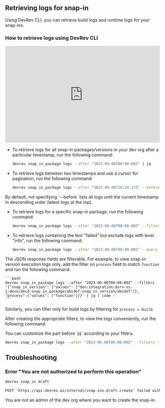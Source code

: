 ## Retrieving logs for snap-in

Using DevRev CLI, you can retrieve build logs and runtime logs for your snap-ins.

### How to retrieve logs using DevRev CLI

<iframe width="100%" height="315" src="https://www.youtube.com/embed/5W70bbHxEJU?si=o2LQwy1GNC1U0n97" frameBorder="0" allow="accelerometer; autoplay; clipboard-write; encrypted-media; gyroscope; picture-in-picture" allowfullscreen></iframe>

- To retrieve logs for all snap-in packages/versions in your dev org after a particular timestamp, run the following command:

    ```bash
    devrev snap_in_package logs --after "2023-06-06T00:00:00Z" | jq
    ```

- To retrieve logs between two timestamps and use a cursor for pagination, run the following command:

    ```bash
    devrev snap_in_package logs --after "2023-06-06T10:24:17Z" --before "2023-06-07T00:00:00Z" --cursor cursor_from_previous_page | jq | code -
    ```

<Callout intent="info">
By default, not specifying `--before` lists all logs until the current timestamp in descending order (latest logs at the top).
</Callout>

- To retrieve logs for a specific snap-in package, run the following command:

    ```bash
    devrev snap_in_package logs --after "2023-06-06T00:00:00Z" --filters '{"snap_in_package": {"values": ["don:integration:dvrv-us-1:devo/abcd:snap_in_package/abcdef"]}}' | jq | code -
    ```

- To retrieve logs containing the text "failed" but exclude logs with level "info", run the following command:

    ```bash
    devrev snap_in_package logs --after "2023-06-06T00:00:00Z" --query "failed" --filters '{"level": {"values": ["info"], "exclude": true}}' | jq | code -
    ```

The JSON response fields are filterable. For example, to view snap-in version execution logs only, add the filter on `process` field to match `function` and run the following command:

    ```bash
    devrev snap_in_package logs --after "2023-06-06T00:00:00Z" --filters '{"snap_in_version": {"values": ["don:integration:dvrv-us-1:devo/abcd:snap_in_package/abcdef:snap_in_version/abcdef"]}, "process":{"values": ["function"]}}' | jq | code -
    ```

Similarly, you can filter only for build logs by filtering for `process = build`.

After creating the appropriate filters, to view the logs conveniently, run the following command:

<Callout intent="info">
You can customize the part before `jq` according to your filters.
</Callout>

```bash
devrev snap_in_package logs --after "2023-06-06T00:00:00Z" --filters '{}' | jq -r '["total", .log_summary.total.value, "next_cursor", .next_cursor], (.logs[] | [.level,.timestamp,.msg]) | @tsv' | code -
```

## Troubleshooting

### Error "You are not authorized to perform this operation"

```bash
devrev snap_in draft
```

```txt
POST 'https://api.devrev.ai/internal/snap-ins.draft.create' failed with 403 Forbidden, {"debug_message":"Unauthorized You are not authorized to perform this operation. Ref: bc7b7f58-148c-479c-b0a6-b4cbe43dd8a6","message":"Forbidden","type":"forbidden"}
```

You are not an admin of the dev org where you want to create the snap-in.
